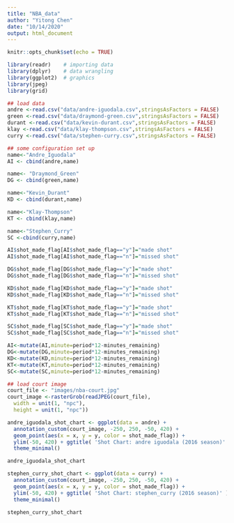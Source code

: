```yaml
---
title: "NBA_data"
author: "Yitong Chen"
date: "10/14/2020"
output: html_document
---
```


```r
knitr::opts_chunk$set(echo = TRUE)
```

```r
library(readr)    # importing data
library(dplyr)    # data wrangling
library(ggplot2)  # graphics
library(jpeg)
library(grid)
```

```r
## load data
andre <-read.csv("data/andre-iguodala.csv",stringsAsFactors = FALSE)
green <-read.csv("data/draymond-green.csv",stringsAsFactors = FALSE)
durant <-read.csv("data/kevin-durant.csv",stringsAsFactors = FALSE)
klay <-read.csv("data/klay-thompson.csv",stringsAsFactors = FALSE)
curry <-read.csv("data/stephen-curry.csv",stringsAsFactors = FALSE)
```

```r
## some configuration set up
name<-"Andre_Iguodala"
AI <- cbind(andre,name)

name<- "Draymond_Green"
DG <- cbind(green,name)

name<-"Kevin_Durant"
KD <- cbind(durant,name)

name<-"Klay-Thompson"
KT <- cbind(klay,name)

name<-"Stephen_Curry"
SC <-cbind(curry,name)

AI$shot_made_flag[AI$shot_made_flag=="y"]="made shot"
AI$shot_made_flag[AI$shot_made_flag=="n"]="missed shot"

DG$shot_made_flag[DG$shot_made_flag=="y"]="made shot"
DG$shot_made_flag[DG$shot_made_flag=="n"]="missed shot"

KD$shot_made_flag[KD$shot_made_flag=="y"]="made shot"
KD$shot_made_flag[KD$shot_made_flag=="n"]="missed shot"

KT$shot_made_flag[KT$shot_made_flag=="y"]="made shot"
KT$shot_made_flag[KT$shot_made_flag=="n"]="missed shot"

SC$shot_made_flag[SC$shot_made_flag=="y"]="made shot"
SC$shot_made_flag[SC$shot_made_flag=="n"]="missed shot"

AI<-mutate(AI,minute=period*12-minutes_remaining)
DG<-mutate(DG,minute=period*12-minutes_remaining)
KD<-mutate(KD,minute=period*12-minutes_remaining)
KT<-mutate(KT,minute=period*12-minutes_remaining)
SC<-mutate(SC,minute=period*12-minutes_remaining)
```

```r
## load court image
court_file <- "images/nba-court.jpg"
court_image <-rasterGrob(readJPEG(court_file), 
  width = unit(1, "npc"), 
  height = unit(1, "npc"))
```

```r
andre_iguodala_shot_chart <- ggplot(data = andre) + 
  annotation_custom(court_image, -250, 250, -50, 420) + 
  geom_point(aes(x = x, y = y, color = shot_made_flag)) + 
  ylim(-50, 420) + ggtitle( 'Shot Chart: andre iguodala (2016 season)' ) + 
  theme_minimal()

andre_iguodala_shot_chart
```


```r
stephen_curry_shot_chart <- ggplot(data = curry) + 
  annotation_custom(court_image, -250, 250, -50, 420) + 
  geom_point(aes(x = x, y = y, color = shot_made_flag)) + 
  ylim(-50, 420) + ggtitle( 'Shot Chart: stephen_curry (2016 season)' ) + 
  theme_minimal()

stephen_curry_shot_chart
```






